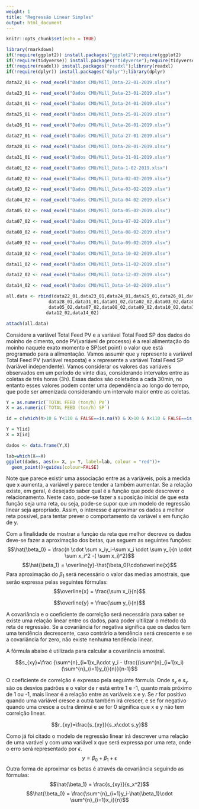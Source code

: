 ```yaml
---
weight: 1
title: "Regressão Linear Simples"
output: html_document
---
```




<script src="/math-code.js"></script> 
<script async 
src="//mathjax.rstudio.com/latest/MathJax.js?config=TeX-MML-AM_CHTML"> 
</script>






```r
knitr::opts_chunk$set(echo = TRUE)
```

```r
library(rmarkdown)
if(!require(ggplot2)) install.packages("ggplot2");require(ggplot2) 
if(!require(tidyverse)) install.packages("tidyverse");require(tidyverse) 
if(!require(readxl)) install.packages("readxl");library(readxl)
if(!require(dplyr)) install.packages("dplyr");library(dplyr)
```




```r
data22_01 <- read_excel("Dados CMO/Mill_Data-22-01-2019.xlsx")

data23_01 <- read_excel("Dados CMO/Mill_Data-23-01-2019.xlsx")

data24_01 <- read_excel("Dados CMO/Mill_Data-24-01-2019.xlsx")

data25_01 <- read_excel("Dados CMO/Mill_Data-25-01-2019.xlsx")

data26_01 <- read_excel("Dados CMO/Mill_Data-26-01-2019.xlsx")

data27_01 <- read_excel("Dados CMO/Mill_Data-27-01-2019.xlsx")

data28_01 <- read_excel("Dados CMO/Mill_Data-28-01-2019.xlsx")

data31_01 <- read_excel("Dados CMO/Mill_Data-31-01-2019.xlsx")

data01_02 <- read_excel("Dados CMO/Mill_Data-1-02-2019.xlsx")

data02_02 <- read_excel("Dados CMO/Mill_Data-02-02-2019.xlsx")

data03_02 <- read_excel("Dados CMO/Mill_Data-03-02-2019.xlsx")

data04_02 <- read_excel("Dados CMO/Mill_Data-04-02-2019.xlsx")

data05_02 <- read_excel("Dados CMO/Mill_Data-05-02-2019.xlsx")

data07_02 <- read_excel("Dados CMO/Mill_Data-07-02-2019.xlsx")

data08_02 <- read_excel("Dados CMO/Mill_Data-08-02-2019.xlsx")

data09_02 <- read_excel("Dados CMO/Mill_Data-09-02-2019.xlsx")

data10_02 <- read_excel("Dados CMO/Mill_Data-10-02-2019.xlsx")

data11_02 <- read_excel("Dados CMO/Mill_Data-11-02-2019.xlsx")

data12_02 <- read_excel("Dados CMO/Mill_Data-12-02-2019.xlsx")

data14_02 <- read_excel("Dados CMO/Mill_Data-14-02-2019.xlsx")
```


```r
all.data <- rbind(data22_01,data23_01,data24_01,data25_01,data26_01,data27_01,
                data28_01,data31_01,data01_02,data02_02,data03_02,data04_02,
                data05_02,data07_02,data08_02,data09_02,data10_02,data11_02,
               data12_02,data14_02)

attach(all.data)

```


Considere a variável Total Feed PV e a variável Total Feed SP dos dados do moinho de cimento, onde PV(variável de processo) é a real alimentação do moinho naquele exato momento e SP(set point) o valor que está programado para a alimentação. Vamos assumir que y represente a variável Total Feed PV (variável resposta) e x represente a variável Total Feed SP (variável independente). Vamos considerar os valores das variáveis observados em um período de vinte dias, considerando intervalos entre as coletas de três horas (3h). Essas dados são coletados a cada 30min, no entanto esses valores podem conter uma dependência ao longo do tempo, que pode ser amenizada considerando um intervalo maior entre as coletas.


```r
Y = as.numeric(`TOTAL FEED (ton/h) PV`)
X = as.numeric(`TOTAL FEED (ton/h) SP`)

id = c(which(Y>10 & Y<110 & FALSE==is.na(Y) & X>10 & X<110 & FALSE==is.na(X)))

Y = Y[id]
X = X[id]

dados <- data.frame(Y,X)

```


```r
lab=which(X==X)
ggplot(dados, aes(x= X, y= Y, label=lab, colour = "red"))+
  geom_point()+guides(colour=FALSE)
```


Note que parece existir uma associação entre as a variáveis, pois a medida que x aumenta, a variável y parece tender a também aumentar. Se a relação existe, em geral, é desejado saber qual é a função que pode descrever o relacionamento. Neste caso, pode-se fazer a suposição inicial de que esta função seja uma reta, ou seja, pode-se supor que um modelo de regressão linear seja apropriado. Assim, o interesse é aproximar os dados a melhor reta possível, para tentar prever o comportamento da variável x em função de y.

Com a finalidade de mostrar a função da reta que melhor decreve os dados deve-se fazer a aproximação dos betas, que seguem as seguintes funções:
$$\hat{\beta_0} = \frac{n \cdot \sum x_iy_i-\sum x_i \cdot \sum y_i}{n \cdot \sum x_i^2 -( \sum x_i)^2}$$
$$\hat{\beta_1} = \overline{y}-\hat{\beta_0}\cdot\overline{x}$$
Para aproximação do $\beta_1$ será necessário o valor das medias amostrais, que serão expressa pelas seguintes fórmulas:
  $$\overline{x} = \frac{\sum x_i}{n}$$
 
 $$\overline{y} = \frac{\sum y_i}{n}$$

A covariância e o coeficiente de correlção será necessária para saber se existe uma relação linear entre os dados, para poder ultilizar o método da reta de regressão. Se a covariância for negativa significa que os dados tem uma tendência decrescente, caso contrário a tendência será crescente e se a covariância for zero, não existe nenhuma tendência linear.

A fórmula abaixo é utilizada para calcular a covariância amostral.

$$s_{xy}=\frac {\sum^{n}_{i=1}x_i\cdot y_i - \frac{(\sum^{n}_{i=1}x_i)(\sum^{n}_{i=1}y_i)}{n}}{n-1}$$

O coeficiente de correlção é expresso pela seguinte fórmula. Onde $s_x$ e $s_y$ são os desvios padrões e o valor de $r$ está entre 1 e -1, quanto mais próximo de 1 ou -1, mais linear é a relação entre as variáveis x e y. Se $r$ for positivo quando uma variável cresce a outra também irá crescer, e se for negativo quando uma cresce a outra diminui e se for 0 significa que x e y não tem correlção linear.

$$r_{xy}=\frac{s_{xy}}{s_x\cdot s_y}$$

Como já foi citado o modelo de regressão linear irá descrever uma relação de uma varável y com uma variável x que será expressa por uma reta, onde o erro será representado por $\epsilon$. 
$$y = \beta_0 + \beta_1 + \epsilon$$
Outra forma de aproximar os betas é através da covariância seguindo as fórmulas:
 $$\hat{\beta_1} = \frac{s_{xy}}{s_x^2}$$
$$\hat{\beta_0} = \frac{\sum^{n}_{i=1}y_i-\hat{\beta_1}\cdot \sum^{n}_{i=1}x_i}{n}$$